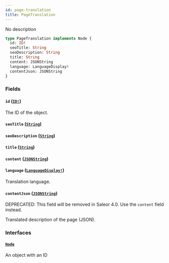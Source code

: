 ```yaml
---
id: page-translation
title: PageTranslation
---
```


No description

```graphql
type PageTranslation implements Node {
  id: ID!
  seoTitle: String
  seoDescription: String
  title: String
  content: JSONString
  language: LanguageDisplay!
  contentJson: JSONString
}
```

### Fields

#### `id` ([`ID!`](../../../developer/api-reference/scalars/id))

The ID of the object.

#### `seoTitle` ([`String`](../../../developer/api-reference/scalars/string))

#### `seoDescription` ([`String`](../../../developer/api-reference/scalars/string))

#### `title` ([`String`](../../../developer/api-reference/scalars/string))

#### `content` ([`JSONString`](../../../developer/api-reference/scalars/json-string))

#### `language` ([`LanguageDisplay!`](../../../developer/api-reference/objects/language-display))

Translation language.

#### `contentJson` ([`JSONString`](../../../developer/api-reference/scalars/json-string))

<span class="badge badge--warning">DEPRECATED: This field will be removed in Saleor 4.0. Use the `content` field instead.</span>

Translated description of the page (JSON).

### Interfaces

#### [`Node`](../../../developer/api-reference/interfaces/node)

An object with an ID
